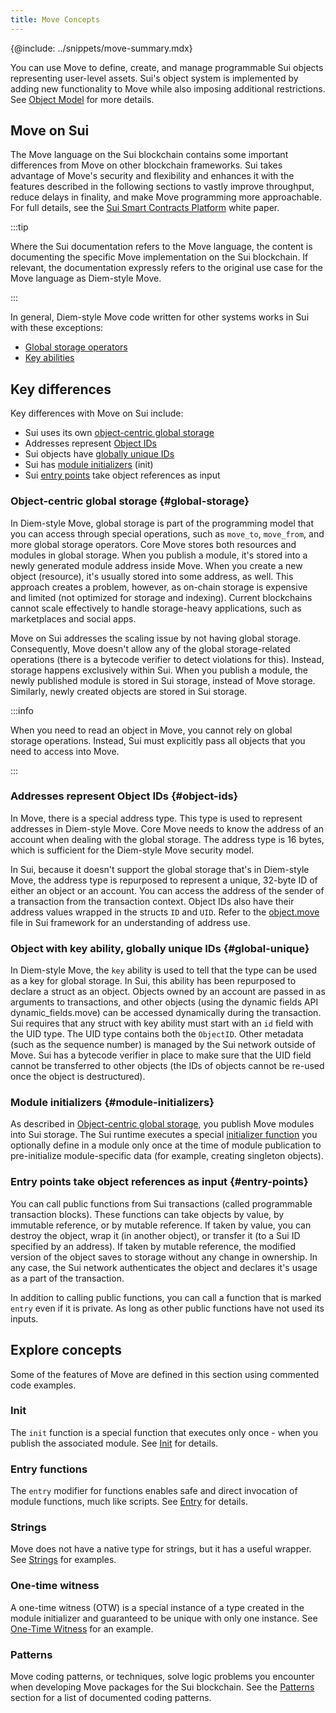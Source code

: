 ```yaml
---
title: Move Concepts
---
```


{@include: ../snippets/move-summary.mdx}

You can use Move to define, create, and manage programmable Sui objects representing user-level assets. Sui's object system is implemented by adding new functionality to Move while also imposing additional restrictions. See [Object Model](./object-model.mdx) for more details.

## Move on Sui

The Move language on the Sui blockchain contains some important differences from Move on other blockchain frameworks. Sui takes advantage of Move's security and flexibility and enhances it with the features described in the following sections to vastly improve throughput, reduce delays in finality, and make Move programming more approachable. For full details, see the [Sui Smart Contracts Platform](https://github.com/MystenLabs/sui/blob/main/doc/paper/sui.pdf) white paper.

:::tip

Where the Sui documentation refers to the Move language, the content is documenting the specific Move implementation on the Sui blockchain. If relevant, the documentation expressly refers to the original use case for the Move language as Diem-style Move.

:::

In general, Diem-style Move code written for other systems works in Sui with these exceptions:

- [Global storage operators](https://move-language.github.io/move/global-storage-operators.html)
- [Key abilities](https://github.com/move-language/move/blob/main/language/documentation/book/src/abilities.mdx)

## Key differences

Key differences with Move on Sui include:
    
- Sui uses its own [object-centric global storage](#global-storage)
- Addresses represent [Object IDs](#object-ids)
- Sui objects have [globally unique IDs](#global-unique)
- Sui has [module initializers](#module-initializers) (init)
- Sui [entry points](#entry-points) take object references as input

### Object-centric global storage {#global-storage}

In Diem-style Move, global storage is part of the programming model that you can access through special operations, such as `move_to`, `move_from`, and more global storage operators. Core Move stores both resources and modules in global storage. When you publish a module, it's stored into a newly generated module address inside Move. When you create a new object (resource), it's usually stored into some address, as well. This approach creates a problem, however, as on-chain storage is expensive and limited (not optimized for storage and indexing). Current blockchains cannot scale effectively to handle storage-heavy applications, such as marketplaces and social apps.

Move on Sui addresses the scaling issue by not having global storage. Consequently, Move doesn't allow any of the global storage-related operations (there is a bytecode verifier to detect violations for this). Instead, storage happens exclusively within Sui. When you publish a module, the newly published module is stored in Sui storage, instead of Move storage. Similarly, newly created objects are stored in Sui storage.

:::info

When you need to read an object in Move, you cannot rely on global storage operations. Instead, Sui must explicitly pass all objects that you need to access into Move.

:::

### Addresses represent Object IDs {#object-ids}

In Move, there is a special address type. This type is used to represent addresses in Diem-style Move. Core Move needs to know the address of an account when dealing with the global storage. The address type is 16 bytes, which is sufficient for the Diem-style Move security model.

In Sui, because it doesn't support the global storage that's in Diem-style Move, the address type is repurposed to represent a unique, 32-byte ID of either an object or an account. You can access the address of the sender of a transaction from the transaction context. Object IDs also have their address values wrapped in the structs `ID` and `UID`.  Refer to the [object.move](https://github.com/MystenLabs/sui/tree/main/crates/sui-framework/packages/sui-framework/sources/object.move) file in Sui framework for an understanding of address use. 

### Object with key ability, globally unique IDs {#global-unique}

In Diem-style Move, the `key` ability is used to tell that the type can be used as a key for global storage. In Sui, this ability has been repurposed to declare a struct as an object. Objects owned by an account are passed in as arguments to transactions, and other objects (using the dynamic fields API dynamic_fields.move) can be accessed dynamically during the transaction. Sui requires that any struct with key ability must start with an `id` field with the UID type. The UID type contains both the `ObjectID`. Other metadata (such as the sequence number) is managed by the Sui network outside of Move. Sui has a bytecode verifier in place to make sure that the UID field cannot be transferred to other objects (the IDs of objects cannot be re-used once the object is destructured).

### Module initializers {#module-initializers}

As described in [Object-centric global storage](#global-storage), you publish Move modules into Sui storage. The Sui runtime executes a special [initializer function](./sui-move-concepts/init.mdx) you optionally define in a module only once at the time of module publication to pre-initialize module-specific data (for example, creating singleton objects).

### Entry points take object references as input {#entry-points}

You can call public functions from Sui transactions (called programmable transaction blocks). These functions can take objects by value, by immutable reference, or by mutable reference. If taken by value, you can destroy the object, wrap it (in another object), or transfer it (to a Sui ID specified by an address). If taken by mutable reference, the modified version of the object saves to storage without any change in ownership. In any case, the Sui network authenticates the object and declares it's usage as a part of the transaction. 

In addition to calling public functions, you can call a function that is marked `entry` even if it is private. As long as other public functions have not used its inputs. 


## Explore concepts

Some of the features of Move are defined in this section using commented code examples.

### Init

The `init` function is a special function that executes only once - when you publish the associated module. See [Init](./sui-move-concepts/init.mdx) for details.

### Entry functions

The `entry` modifier for functions enables safe and direct invocation of module functions, much like scripts. See [Entry](./sui-move-concepts/entry-functions.mdx) for details.

### Strings

Move does not have a native type for strings, but it has a useful wrapper. See [Strings](./sui-move-concepts/strings) for examples.

### One-time witness

A one-time witness (OTW) is a special instance of a type created in the module initializer and guaranteed to be unique with only one instance. See [One-Time Witness](./sui-move-concepts/one-time-witness) for an example.

### Patterns

Move coding patterns, or techniques, solve logic problems you encounter when developing Move packages for the Sui blockchain. See the [Patterns](./sui-move-concepts/patterns) section for a list of documented coding patterns.

